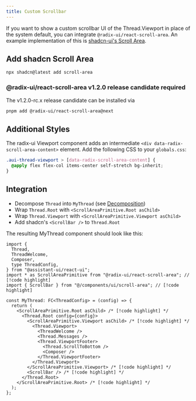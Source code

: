 ```yaml
---
title: Custom Scrollbar
---
```


If you want to show a custom scrollbar UI of the Thread.Viewport in place of the system default, you can integrate `@radix-ui/react-scroll-area`.
An example implementation of this is [shadcn-ui's Scroll Area](https://ui.shadcn.com/docs/components/scroll-area).

## Add shadcn Scroll Area

```sh
npx shadcn@latest add scroll-area
```

### @radix-ui/react-scroll-area v1.2.0 release candidate required

The v1.2.0-rc.x release candidate can be installed via

```sh
pnpm add @radix-ui/react-scroll-area@next
```

## Additional Styles

The radix-ui Viewport component adds an intermediate `<div data-radix-scroll-area-content>` element.
Add the following CSS to your `globals.css`:

```css title="@/app/globals.css"
.aui-thread-viewport > [data-radix-scroll-area-content] {
  @apply flex flex-col items-center self-stretch bg-inherit;
}
```

## Integration

- Decompose `Thread` into `MyThread` (see [Decomposition](/docs/legacy/styled/Decomposition))
- Wrap `Thread.Root` with `<ScrollAreaPrimitive.Root asChild>`
- Wrap `Thread.Viewport` with `<ScrollAreaPrimitive.Viewport asChild>`
- Add shadcn's `<ScrollBar />` to `Thread.Root`

The resulting MyThread component should look like this:

```tsx
import {
  Thread,
  ThreadWelcome,
  Composer,
  type ThreadConfig,
} from "@assistant-ui/react-ui";
import * as ScrollAreaPrimitive from "@radix-ui/react-scroll-area"; // [!code highlight]
import { ScrollBar } from "@/components/ui/scroll-area"; // [!code highlight]

const MyThread: FC<ThreadConfig> = (config) => {
  return (
    <ScrollAreaPrimitive.Root asChild> /* [!code highlight] */
      <Thread.Root config={config}>
        <ScrollAreaPrimitive.Viewport asChild> /* [!code highlight] */
          <Thread.Viewport>
            <ThreadWelcome />
            <Thread.Messages />
            <Thread.ViewportFooter>
              <Thread.ScrollToBottom />
              <Composer />
            </Thread.ViewportFooter>
          </Thread.Viewport>
        </ScrollAreaPrimitive.Viewport> /* [!code highlight] */
        <ScrollBar /> /* [!code highlight] */
      </Thread.Root>
    </ScrollAreaPrimitive.Root> /* [!code highlight] */
  );
};
```

